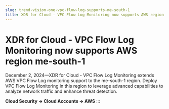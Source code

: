 ```yaml
---
slug: trend-vision-one-vpc-flow-log-supports-me-south-1
title: XDR for Cloud - VPC Flow Log Monitoring now supports AWS region me-south-1
---
```

# XDR for Cloud - VPC Flow Log Monitoring now supports AWS region me-south-1

December 2, 2024—XDR for Cloud - VPC Flow Log Monitoring extends AWS VPC Flow Log monitoring support to the me-south-1 region. Deploy VPC Flow Log Monitoring in this region to leverage advanced capabilities to analyze network traffic and enhance threat detection.

**Cloud Security → Cloud Accounts → AWS**
:::
